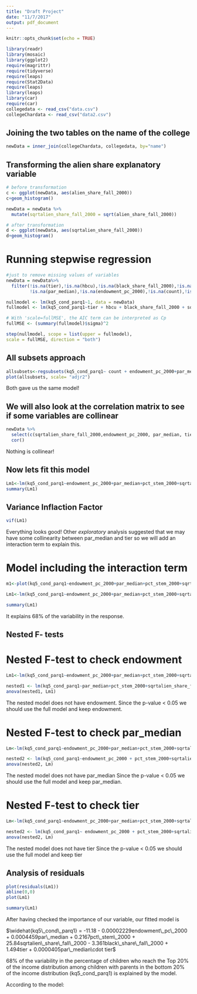 ```yaml
---
title: "Draft Project"
date: "11/7/2017"
output: pdf_document
---
```


```r
knitr::opts_chunk$set(echo = TRUE)
```

```r
library(readr)
library(mosaic)
library(ggplot2)
require(magrittr)
require(tidyverse)
require(leaps)
require(Stat2Data)
require(leaps)
library(leaps)
library(car)
require(car)
collegedata <- read_csv("data.csv")
collegeChardata <- read_csv("data2.csv")
```

## Joining the two tables on the name of the college
```r
newData = inner_join(collegeChardata, collegedata, by="name")
```

## Transforming the alien share explanatory variable
```r

# before transformation
c <- ggplot(newData, aes(alien_share_fall_2000))
c+geom_histogram()

newData = newData %>%
  mutate(sqrtalien_share_fall_2000 = sqrt(alien_share_fall_2000))

# after transformation
d <- ggplot(newData, aes(sqrtalien_share_fall_2000))
d+geom_histogram()

```


# Running stepwise regression

```r
#just to remove missing values of variables 
newData = newData%>%
  filter(!is.na(tier),!is.na(hbcu),!is.na(black_share_fall_2000),!is.na(sqrtalien_share_fall_2000),!is.na(pct_stem_2000),
         !is.na(par_median),!is.na(endowment_pc_2000),!is.na(count),!is.na(kq5_cond_parq1))

nullmodel <- lm(kq5_cond_parq1~1, data = newData)
fullmodel <- lm(kq5_cond_parq1~tier + hbcu + black_share_fall_2000 + sqrtalien_share_fall_2000 + pct_stem_2000 + par_median + endowment_pc_2000 + count, data = newData)

# With 'scale=fullMSE', the AIC term can be interpreted as Cp
fullMSE <- (summary(fullmodel)$sigma)^2

step(nullmodel, scope = list(upper = fullmodel),
scale = fullMSE, direction = "both")
```

## All subsets approach

```r
allsubsets<-regsubsets(kq5_cond_parq1~ count + endowment_pc_2000+par_median+pct_stem_2000+sqrtalien_share_fall_2000+ black_share_fall_2000 +hbcu+ tier, data= newData)
plot(allsubsets, scale= "adjr2")
```


Both gave us the same model!

## We will also look at the correlation matrix to see if some variables are collinear

```r
newData %>%
  select(c(sqrtalien_share_fall_2000,endowment_pc_2000, par_median, tier, black_share_fall_2000, pct_stem_2000))%>%
  cor()
```

Nothing is collinear!

## Now lets fit this model

```r
Lm1<-lm(kq5_cond_parq1~endowment_pc_2000+par_median+pct_stem_2000+sqrtalien_share_fall_2000+black_share_fall_2000+tier, data= newData)
summary(Lm1)
```

## Variance Inflaction Factor

```r
vif(Lm1)
```

Everything looks good! Other *exploratory* analysis suggested that we may have some collinearity between par_median and tier so we will add an interaction term to explain this.

# Model including the interaction term

```r
m1<-plot(kq5_cond_parq1~endowment_pc_2000+par_median+pct_stem_2000+sqrtalien_share_fall_2000+black_share_fall_2000+tier +par_median*tier, data= newData)

Lm1<-lm(kq5_cond_parq1~endowment_pc_2000+par_median+pct_stem_2000+sqrtalien_share_fall_2000+black_share_fall_2000+tier +par_median*tier, data= newData)

summary(Lm1)
```

It explains 68% of the variability in the response. 

## Nested F- tests

# Nested F-test to check endowment
```r
Lm1<-lm(kq5_cond_parq1~endowment_pc_2000+par_median+pct_stem_2000+sqrtalien_share_fall_2000+black_share_fall_2000+tier +par_median*tier, data= newData)

nested1 <- lm(kq5_cond_parq1~par_median+pct_stem_2000+sqrtalien_share_fall_2000+black_share_fall_2000+ tier +par_median*tier, data= newData)
anova(nested1, Lm1)
```

The nested model does not have endowment. Since the p-value < 0.05 we should use the full model and keep endowment.

# Nested F-test to check par_median 
```r
Lm<-lm(kq5_cond_parq1~endowment_pc_2000+par_median+pct_stem_2000+sqrtalien_share_fall_2000+black_share_fall_2000+tier +par_median*tier, data= newData)

nested2 <- lm(kq5_cond_parq1~endowment_pc_2000 + pct_stem_2000+sqrtalien_share_fall_2000+ black_share_fall_2000 + tier, data= newData)
anova(nested2, Lm)
```

The nested model does not have par_median Since the p-value < 0.05 we should use the full model and keep par_median.

# Nested F-test to check tier 

```r
Lm<-lm(kq5_cond_parq1~endowment_pc_2000+par_median+pct_stem_2000+sqrtalien_share_fall_2000+black_share_fall_2000+tier +par_median*tier, data= newData)

nested2 <- lm(kq5_cond_parq1~ endowment_pc_2000 + pct_stem_2000+sqrtalien_share_fall_2000+ black_share_fall_2000 + par_median, data= newData)
anova(nested2, Lm)
```
The nested model does not have tier Since the p-value < 0.05 we should use the full model and keep tier

## Analysis of residuals

```r
plot(residuals(Lm1))
abline(0,0)
plot(Lm1)
```
```r
summary(Lm1)
```


After having checked the importance of our variable, our fitted model is 

$\widehat{kq5\_cond\_parq1} = -11.18 - 0.00002229endowment\_pc\_2000 + 0.0004459par\_median + 0.2167pct\_stem\_2000 +  25.84sqrtalien\_share\_fall\_2000 - 3.361black\_share\_fall\_2000 + 1.494tier + 0.0000405par\_median\cdot tier$

68% of the variability in the percentage of children who reach the Top 20% of the income distribution among children with parents in the bottom 20% of the income distribution (kq5_cond_parq1) is explained by the model. 

According to the model:
\begin{description}
   \item[$\bullet$] When there are no variables, the kq5_cond_parq1 decreases by 11.18%, 
   \item[$\bullet$] Holding all else constant, a $1 increase in endowment results in a 0.00002229% decrease in kq5_cond_parq1,
   \item[$\bullet$] Holding all else constant, a $1 increase in parents' median income results in a 0.0004459% increase in kq5_cond_parq1,
   \item[$\bullet$] Holding all else constant, a percentage increase in stem students results in a 0.2167% increase in kq5_cond_parq1,
   \item[$\bullet$] Holding all else constant, if we add one more foreign student, we increase the percentage of kq5_cond_parq1 by 25.84%,
   \item[$\bullet$] Holding all else constant, if we add one more black student, kq5_cond_parq1 decreases by 3.361%,
   \item[$\bullet$] Holding all else constant, a one unit increase in tier increases the kq5_cond_parq1 by 1.494%. We will need to make this variable a factor. 
   \item[$\bullet$]Holding all else constant, a $1 increase in parents median results in a 0.0000405% increase in kq5_cond_parq1 while moderating for tier. 
\end{description}






